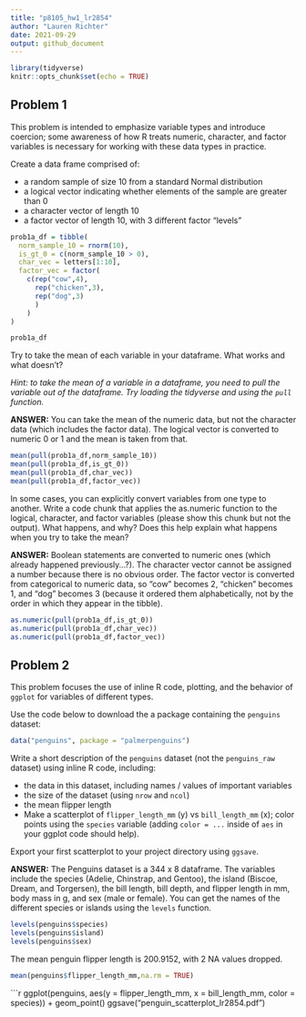 ```yaml
---
title: "p8105_hw1_lr2854"
author: "Lauren Richter"
date: 2021-09-29
output: github_document
---
```


```r
library(tidyverse)
knitr::opts_chunk$set(echo = TRUE)
```

## Problem 1

This problem is intended to emphasize variable types and introduce coercion; some awareness of how R treats numeric, character, and factor variables is necessary for working with these data types in practice.

Create a data frame comprised of:

- a random sample of size 10 from a standard Normal distribution
- a logical vector indicating whether elements of the sample are greater than 0
- a character vector of length 10
- a factor vector of length 10, with 3 different factor “levels”

```r

prob1a_df = tibble(
  norm_sample_10 = rnorm(10),
  is_gt_0 = c(norm_sample_10 > 0),
  char_vec = letters[1:10],
  factor_vec = factor(
    c(rep("cow",4),
      rep("chicken",3),
      rep("dog",3)
      )
    )
)

prob1a_df
```
Try to take the mean of each variable in your dataframe. What works and what doesn’t?

*Hint: to take the mean of a variable in a dataframe, you need to pull the variable out of the dataframe. Try loading the tidyverse and using the ```pull``` function.*

**ANSWER:** You can take the mean of the numeric data, but not the character data (which includes the factor data). The logical vector is converted to numeric 0 or 1 and the mean is taken from that.
```r

mean(pull(prob1a_df,norm_sample_10))
mean(pull(prob1a_df,is_gt_0))
mean(pull(prob1a_df,char_vec))
mean(pull(prob1a_df,factor_vec))

```

In some cases, you can explicitly convert variables from one type to another. Write a code chunk that applies the as.numeric function to the logical, character, and factor variables (please show this chunk but not the output). What happens, and why? Does this help explain what happens when you try to take the mean?

**ANSWER:** Boolean statements are converted to numeric ones (which already happened previously...?). The character vector cannot be assigned a number because there is no obvious order. The factor vector is converted from categorical to numeric data, so "cow" becomes 2, "chicken" becomes 1, and "dog" becomes 3 (because it ordered them alphabetically, not by the order in which they appear in the tibble).

```r

as.numeric(pull(prob1a_df,is_gt_0))
as.numeric(pull(prob1a_df,char_vec))
as.numeric(pull(prob1a_df,factor_vec))

```

## Problem 2

This problem focuses the use of inline R code, plotting, and the behavior of ```ggplot``` for variables of different types.

Use the code below to download the a package containing the ```penguins``` dataset:

```r
data("penguins", package = "palmerpenguins")
```

Write a short description of the ```penguins``` dataset (not the ```penguins_raw``` dataset) using inline R code, including:

- the data in this dataset, including names / values of important variables
- the size of the dataset (using ```nrow``` and ```ncol```)
- the mean flipper length
- Make a scatterplot of ```flipper_length_mm``` (y) vs ```bill_length_mm``` (x); color points using the ```species``` variable (adding ```color = ...``` inside of ```aes``` in your ggplot code should help).

Export your first scatterplot to your project directory using ```ggsave```.

**ANSWER:** The Penguins dataset is a 344 x 8 dataframe. The variables include the species (Adelie, Chinstrap, and Gentoo), the island (Biscoe, Dream, and Torgersen), the bill length, bill depth, and flipper length in mm, body mass in g, and sex (male or female). You can get the names of the different species or islands using the ```levels``` function.

```r
levels(penguins$species)
levels(penguins$island)
levels(penguins$sex)
```

The mean penguin flipper length is 200.9152, with 2 NA values dropped.

```r
mean(penguins$flipper_length_mm,na.rm = TRUE)
```

```r
ggplot(penguins, aes(y = flipper_length_mm, x = bill_length_mm, color = species)) + geom_point()
ggsave("penguin_scatterplot_lr2854.pdf")